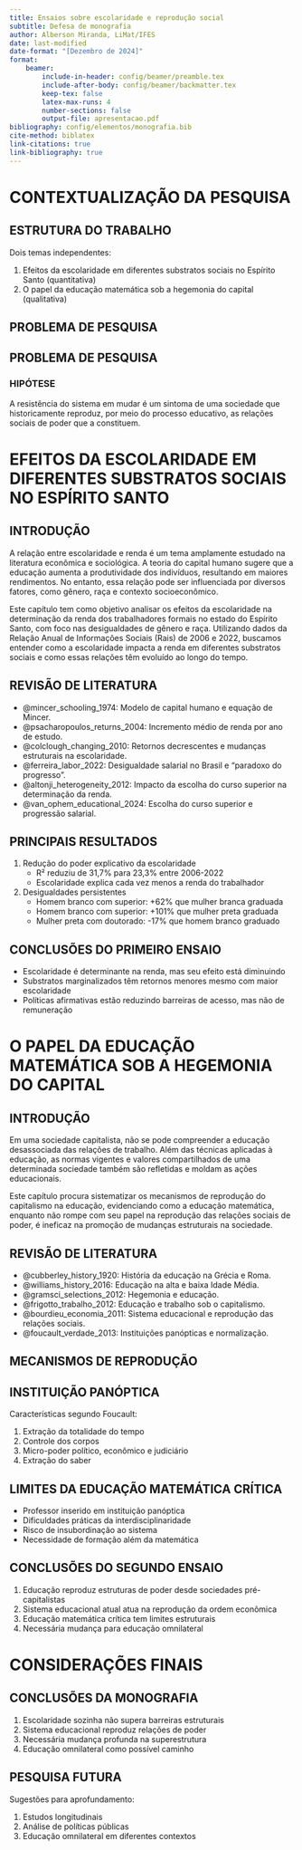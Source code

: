 ```yaml
---
title: Ensaios sobre escolaridade e reprodução social
subtitle: Defesa de monografia
author: Alberson Miranda, LiMat/IFES
date: last-modified
date-format: "[Dezembro de 2024]"
format:
    beamer:
        include-in-header: config/beamer/preamble.tex
        include-after-body: config/beamer/backmatter.tex
        keep-tex: false
        latex-max-runs: 4
        number-sections: false
        output-file: apresentacao.pdf
bibliography: config/elementos/monografia.bib
cite-method: biblatex
link-citations: true
link-bibliography: true
---
```


# CONTEXTUALIZAÇÃO DA PESQUISA

## ESTRUTURA DO TRABALHO

Dois temas independentes:

1. Efeitos da escolaridade em diferentes substratos sociais no Espírito Santo (quantitativa)
2. O papel da educação matemática sob a hegemonia do capital (qualitativa)

## PROBLEMA DE PESQUISA

\begin{block}{LINS E OS PCN}
\justifying
"Provavelmente o maior problema da educação matemática dos brasileiros não esteja nas atuais deficiências apontadas diversas vezes, tais como, por exemplo, formação inadequada de professores e abordagens inadequadas sendo levadas para as salas de aula. Parece-me que o maior problema é a resistência do sistema em mudar." \parencite{oliveira_os_2021}
\end{block}

\begin{center}
\large
\textit{Por que é tão difícil colocar o sistema educacional em rota de mudança?}
\end{center}

## PROBLEMA DE PESQUISA

### HIPÓTESE
A resistência do sistema em mudar é um sintoma de uma sociedade que historicamente reproduz, por meio do processo educativo, as relações sociais de poder que a constituem.

# EFEITOS DA ESCOLARIDADE EM DIFERENTES SUBSTRATOS SOCIAIS NO ESPÍRITO SANTO

## INTRODUÇÃO

A relação entre escolaridade e renda é um tema amplamente estudado na literatura econômica e sociológica. A teoria do capital humano sugere que a educação aumenta a produtividade dos indivíduos, resultando em maiores rendimentos. No entanto, essa relação pode ser influenciada por diversos fatores, como gênero, raça e contexto socioeconômico.

Este capítulo tem como objetivo analisar os efeitos da escolaridade na determinação da renda dos trabalhadores formais no estado do Espírito Santo, com foco nas desigualdades de gênero e raça. Utilizando dados da Relação Anual de Informações Sociais (Rais) de 2006 e 2022, buscamos entender como a escolaridade impacta a renda em diferentes substratos sociais e como essas relações têm evoluído ao longo do tempo.

## REVISÃO DE LITERATURA

- @mincer_schooling_1974: Modelo de capital humano e equação de Mincer.
- @psacharopoulos_returns_2004: Incremento médio de renda por ano de estudo.
- @colclough_changing_2010: Retornos decrescentes e mudanças estruturais na escolaridade.
- @ferreira_labor_2022: Desigualdade salarial no Brasil e "paradoxo do progresso".
- @altonji_heterogeneity_2012: Impacto da escolha do curso superior na determinação da renda.
- @van_ophem_educational_2024: Escolha do curso superior e progressão salarial.

## PRINCIPAIS RESULTADOS

1. Redução do poder explicativo da escolaridade
   - R² reduziu de 31,7% para 23,3% entre 2006-2022
   - Escolaridade explica cada vez menos a renda do trabalhador

2. Desigualdades persistentes
   - Homem branco com superior: +62% que mulher branca graduada
   - Homem branco com superior: +101% que mulher preta graduada
   - Mulher preta com doutorado: -17% que homem branco graduado

## CONCLUSÕES DO PRIMEIRO ENSAIO

- Escolaridade é determinante na renda, mas seu efeito está diminuindo
- Substratos marginalizados têm retornos menores mesmo com maior escolaridade
- Políticas afirmativas estão reduzindo barreiras de acesso, mas não de remuneração

# O PAPEL DA EDUCAÇÃO MATEMÁTICA SOB A HEGEMONIA DO CAPITAL

## INTRODUÇÃO

Em uma sociedade capitalista, não se pode compreender a educação desassociada das relações de trabalho. Além das técnicas aplicadas à educação, as normas vigentes e valores compartilhados de uma determinada sociedade também são refletidas e moldam as ações educacionais.

Este capítulo procura sistematizar os mecanismos de reprodução do capitalismo na educação, evidenciando como a educação matemática, enquanto não rompe com seu papel na reprodução das relações sociais de poder, é ineficaz na promoção de mudanças estruturais na sociedade.

## REVISÃO DE LITERATURA

- @cubberley_history_1920: História da educação na Grécia e Roma.
- @williams_history_2016: Educação na alta e baixa Idade Média.
- @gramsci_selections_2012: Hegemonia e educação.
- @frigotto_trabalho_2012: Educação e trabalho sob o capitalismo.
- @bourdieu_economia_2011: Sistema educacional e reprodução das relações sociais.
- @foucault_verdade_2013: Instituições panópticas e normalização.

## MECANISMOS DE REPRODUÇÃO

\begin{block}{Sistema Educacional}
\justifying
A escola dissimula por trás de sua aparente neutralidade a reprodução das relações sociais e de poder vigentes. Encobertos sob as aparências de critérios puramente escolares, estão critérios sociais de triagem e de seleção dos indivíduos.
\end{block}

## INSTITUIÇÃO PANÓPTICA

Características segundo Foucault:

1. Extração da totalidade do tempo
2. Controle dos corpos
3. Micro-poder político, econômico e judiciário
4. Extração do saber

## LIMITES DA EDUCAÇÃO MATEMÁTICA CRÍTICA

- Professor inserido em instituição panóptica
- Dificuldades práticas da interdisciplinaridade
- Risco de insubordinação ao sistema
- Necessidade de formação além da matemática

## CONCLUSÕES DO SEGUNDO ENSAIO

1. Educação reproduz estruturas de poder desde sociedades pré-capitalistas
2. Sistema educacional atual atua na reprodução da ordem econômica
3. Educação matemática crítica tem limites estruturais
4. Necessária mudança para educação omnilateral

# CONSIDERAÇÕES FINAIS

## CONCLUSÕES DA MONOGRAFIA

1. Escolaridade sozinha não supera barreiras estruturais
2. Sistema educacional reproduz relações de poder
3. Necessária mudança profunda na superestrutura
4. Educação omnilateral como possível caminho

## PESQUISA FUTURA

Sugestões para aprofundamento:

1. Estudos longitudinais
2. Análise de políticas públicas
3. Educação omnilateral em diferentes contextos
